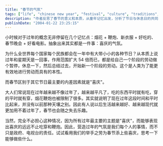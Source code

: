 ```yaml
---
title: "春节的气氛"
tags: ["life", "chinese new year", "festival", "culture", "traditions", "celebrations", "reflection", "society"]
description: "作者反思了春节的意义和本质，从童年记忆出发，分析了节日与休息日的共同功能，以及春节独特的“喜庆”元素。文章探讨了现代生活中春节气氛逐渐淡化的现象，并指出维护节日气氛是每个人的责任，而不仅是政府和媒体的职责。"
publishDate: "2004-01-22 23:25:15"
---
```


小时候对于过年的概念无非停留在几个记忆点：烟花 + 鞭炮、新衣服 + 好吃的、春节晚会 + 好看电影。抽象出来其实都是一件事：喜庆的气氛。

为什么全世界每个国家每个民族都会在一年中有大带小小的各种节日？从本质上说过年和星期天是一回事，作用范围扩大 54 倍而已，都是给自己一个阶段的劳动做个暂停，休息一下，然后总结过去，开始新一个阶段的劳动。这个是人类为了能更有效地进行劳动而具有的本性。

而春节区别于其它节日最主要的内差因素就是"喜庆"。

大人们常说现在过年越来越不像过年了，越来越平凡了，吃的东西平时就有吃，穿的平时就有穿，烟花鞭炮也被限制了很多。其实就说明了现在过年这段时间和平时比起来，并没有以前那种天壤之别。因此有人说以后生活越来越好、越来越现代就更加用不着过年了，春节也会随之失去乐趣。

当然，完全不必担心这种情况，因为所有过年最主要的主题是"喜庆"，而能够表现出喜庆的远远不止吃穿和鞭炮。因此，营造过年的气氛是我们每个人的事情，而不只是政府、电视台的责任。试试看用我们的举手之劳为春节添上些喜庆，思考一下能够做些什么。
